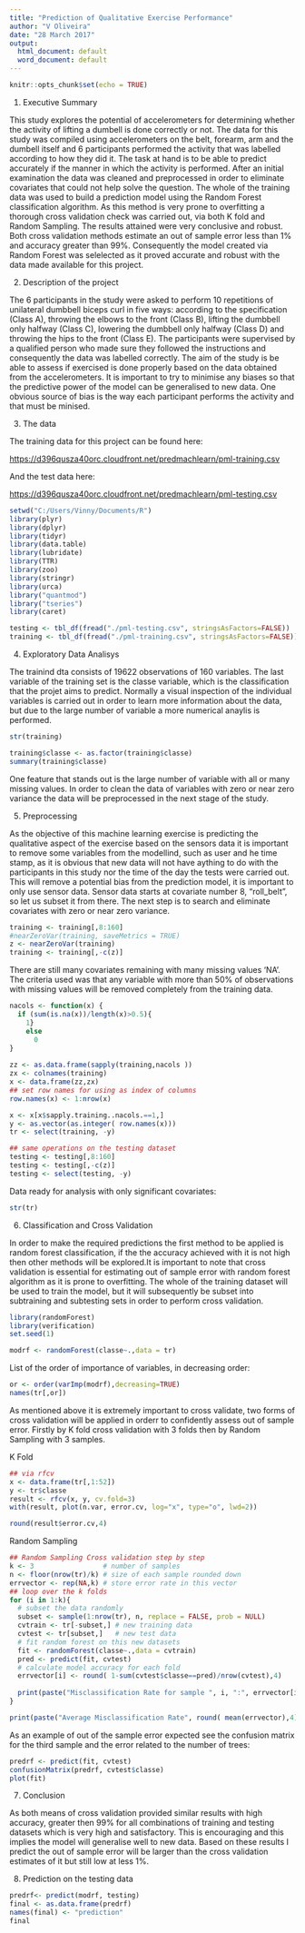 ```yaml
---
title: "Prediction of Qualitative Exercise Performance"
author: "V Oliveira"
date: "28 March 2017"
output:
  html_document: default
  word_document: default
---
```


```r
knitr::opts_chunk$set(echo = TRUE)
```



1. Executive Summary

This study explores the potential of accelerometers for determining whether the activity of lifting a dumbell is done correctly or not. The data for this study was compiled using accelerometers on the belt, forearm, arm and the dumbell itself and 6 participants performed the activity that was labelled according to how they did it. The task at hand is to be able to predict accurately if the manner in which the activity is performed. After an initial examination the data was cleaned and preprocessed in order to eliminate covariates that could not help solve the question. The whole of the training data was used to build a prediction model using the Random Forest classification algorithm. As this method is very prone to overfitting a thorough cross validation check was carried out, via both K fold and Random Sampling. The results attained were very conclusive and robust. Both cross validation methods estimate an out of sample error less than 1% and accuracy greater than 99%. Consequently the model created via Random Forest was selelected as it proved accurate and robust with the data made available for this project.   



2. Description of the project

The 6 participants in the study were asked to perform 10 repetitions of  unilateral dumbbell biceps curl in five ways: according to the specification (Class A), throwing the elbows to the front (Class B), lifting the dumbbell only halfway (Class C), lowering the dumbbell only halfway (Class D) and throwing the hips to the front (Class E). The participants were supervised by a qualified person who made sure they followed the instructions and consequently the data was labelled correctly. The aim of the study is be able to assess if exercised is done properly based on the data obtained from the accelerometers. It is important to try to minimise any biases so that the predictive power of the model can be generalised to new data. One obvious source of bias is the way each participant performs the activity and that must be minised.



3. The data

The training data for this project can be found here:

<https://d396qusza40orc.cloudfront.net/predmachlearn/pml-training.csv>

And the test data here:

<https://d396qusza40orc.cloudfront.net/predmachlearn/pml-testing.csv>


```r
setwd("C:/Users/Vinny/Documents/R")
library(plyr)
library(dplyr)
library(tidyr)
library(data.table)
library(lubridate)
library(TTR)
library(zoo)
library(stringr)
library(urca)
library("quantmod")
library("tseries")
library(caret)
```

```r
testing <- tbl_df(fread("./pml-testing.csv", stringsAsFactors=FALSE))
training <- tbl_df(fread("./pml-training.csv", stringsAsFactors=FALSE))
```



4. Exploratory Data Analisys

The trainind dta consists of 19622 observations of 160 variables. The last variable of the training set is the classe variable, which is the classification that the projet aims to predict. Normally a visual inspection of the individual variables is carried out in order to learn more information about the data, but due to the large number of variable a more numerical anaylis is performed.

```r
str(training)
```
```r
training$classe <- as.factor(training$classe)
summary(training$classe)
```

One feature that stands out is the large number of variable with all or many missing values. In order to clean the data of variables with zero or near zero variance the data will be preprocessed in the next stage of the study.



5. Preprocessing

As the objective of this machine learning exercise is predicting the qualitative aspect of the exercise based on the sensors data it is important to remove some variables from the modellind, such as user and he time stamp, as it is obvious that new data will not have aything to do with the participants in this study nor the time of the day the tests were carried out. This will remove a potential bias from the prediction model, it is important to only use sensor data.
Sensor data starts at covariate number 8, "roll_belt", so let us subset it from there. The next step is to search and eliminate covariates with zero or near zero variance.

```r
training <- training[,8:160]
#nearZeroVar(training, saveMetrics = TRUE)
z <- nearZeroVar(training)
training <- training[,-c(z)]
```

There are still many covariates remaining with many missing values 'NA'. The criteria used was that any variable with more than 50% of observations with missing values will be removed completely from the training data.
```r
nacols <- function(x) {
  if (sum(is.na(x))/length(x)>0.5){
    1}
    else
      0
} 
  
zz <- as.data.frame(sapply(training,nacols ))
zx <- colnames(training)
x <- data.frame(zz,zx)
## set row names for using as index of columns
row.names(x) <- 1:nrow(x)

x <- x[x$sapply.training..nacols.==1,]
y <- as.vector(as.integer( row.names(x)))
tr <- select(training, -y)

## same operations on the testing dataset
testing <- testing[,8:160]
testing <- testing[,-c(z)]
testing <- select(testing, -y)

```
Data ready for analysis with only significant covariates:
```r
str(tr)
```



6. Classification and Cross Validation

In order to make the required predictions the first method to be applied is random forest classification, if the the accuracy achieved with it is not high then other methods will be explored.It is important to note that cross validation
is essential for estimating out of sample error with random forest algorithm as it is prone to overfitting. The whole of the training dataset will be used to train the model, but it will subsequently be subset into subtraining and subtesting sets in order to perform cross validation.

```r
library(randomForest)
library(verification)
set.seed(1)
```
```r
modrf <- randomForest(classe~.,data = tr)
```
List of the order of importance of variables, in decreasing order:
```r
or <- order(varImp(modrf),decreasing=TRUE)
names(tr[,or])
```

As mentioned above it is extremely important to cross validate, two forms of cross validation will be applied in orderr to confidently assess out of sample error. Firstly by K fold cross validation with 3 folds then by Random Sampling with 3 samples.


K Fold
```r
## via rfcv 
x <- data.frame(tr[,1:52])
y <- tr$classe
result <- rfcv(x, y, cv.fold=3)
with(result, plot(n.var, error.cv, log="x", type="o", lwd=2))
```
```r
round(result$error.cv,4)
```


Random Sampling 
```r
## Random Sampling Cross validation step by step
k <- 3                 # number of samples
n <- floor(nrow(tr)/k) # size of each sample rounded down
errvector <- rep(NA,k) # store error rate in this vector
## loop over the k folds
for (i in 1:k){
  # subset the data randomly
  subset <- sample(1:nrow(tr), n, replace = FALSE, prob = NULL)
  cvtrain <- tr[-subset,] # new training data
  cvtest <- tr[subset,]   # new test data
  # fit random forest on this new datasets
  fit <- randomForest(classe~.,data = cvtrain)
  pred <- predict(fit, cvtest)
  # calculate model accuracy for each fold
  errvector[i] <- round( 1-sum(cvtest$classe==pred)/nrow(cvtest),4)
  
  print(paste("Misclassification Rate for sample ", i, ":", errvector[i]))
}
```
```r
print(paste("Average Misclassification Rate", round( mean(errvector),4)))
```

As an example of out of the sample error expected see the confusion matrix for the third sample and the error related to the number of trees:
```r
predrf <- predict(fit, cvtest)
confusionMatrix(predrf, cvtest$classe)
plot(fit)
```


7. Conclusion

As both means of cross validation provided similar results with high accuracy, greater then 99% for all combinations of training and testing datasets which is very high and satisfactory. This is encouraging and this implies the model will generalise well to new data. Based on these results I predict the out of sample error will be larger than the cross validation estimates of it but still low at less 1%.



8. Prediction on the testing data

```r
predrf<- predict(modrf, testing)
final <- as.data.frame(predrf)
names(final) <- "prediction"
final
```


